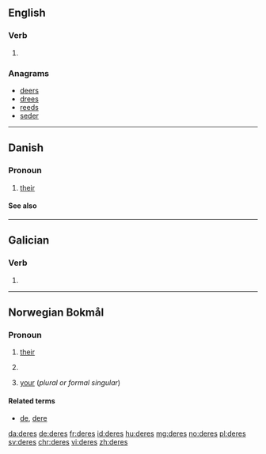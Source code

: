 {{also|Deres}}
==English==

===Verb===
{{head|en|verb form}}

# {{en-third-person singular of|dere}}

===Anagrams===
* [[deers#English|deers]] 
* [[drees#English|drees]]
* [[reeds#English|reeds]]
* [[seder#English|seder]]

----

==Danish==

===Pronoun===
{{head|da|pronoun|nominative|de|objective|dem}}

# [[their]] {{gloss|3rd person plural, possessive}}

====See also====
{{Danish personal pronouns}}

----

==Galician==

===Verb===
{{gl-verb-form}}

# {{inflection of|dar||lang=gl|2|s|futr|subj}}

----
==Norwegian Bokmål==

===Pronoun===
{{head|nb|pronoun}}

# [[their]] {{qual|possessive determiner}}
# {{l|en|theirs}} {{qual|possessive pronoun}}
# [[your]] (''plural or formal singular'')

====Related terms====
* [[de]], [[dere]]

[[da:deres]]
[[de:deres]]
[[fr:deres]]
[[id:deres]]
[[hu:deres]]
[[mg:deres]]
[[no:deres]]
[[pl:deres]]
[[sv:deres]]
[[chr:deres]]
[[vi:deres]]
[[zh:deres]]